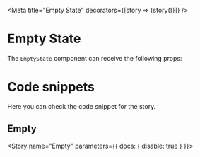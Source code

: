 
<Meta
  title="Empty State"
  decorators={[story => <DivFlex>{story()}</DivFlex>]}
/>

# Empty State

The `EmptyState` component can receive the following props:

<Props of={EmptyState} />

# Code snippets

Here you can check the code snippet for the story.

## Empty

<Story name="Empty" parameters={{ docs: { disable: true } }}>
  <div>
    <EmptyState />
  </div>
</Story>

<Source id="empty-state--empty" />
